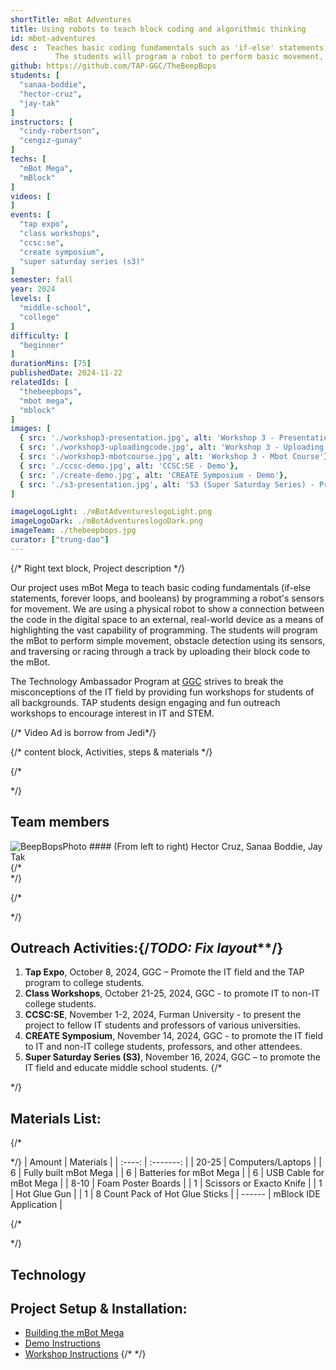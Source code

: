 ```yaml
---
shortTitle: mBot Adventures
title: Using robots to teach block coding and algorithmic thinking
id: mbot-adventures
desc :  Teaches basic coding fundamentals such as 'if-else' statements, forever loops, and booleans using block coding and the mBot's sensors. 
          The students will program a robot to perform basic movement, detect obstacles, and navigate through a track by developing block code that is uploaded to the robot.
github: https://github.com/TAP-GGC/TheBeepBops
students: [
  "sanaa-boddie",
  "hector-cruz",
  "jay-tak"
]
instructors: [
  "cindy-robertson",
  "cengiz-gunay"
] 
techs: [
  "mBot Mega",
  "mBlock"
]
videos: [
]
events: [
  "tap expo",
  "class workshops",
  "ccsc:se",
  "create symposium",
  "super saturday series (s3)"
]
semester: fall
year: 2024
levels: [
  "middle-school",
  "college"
] 
difficulty: [
  "beginner"
] 
durationMins: [75]
publishedDate: 2024-11-22
relatedIds: [
  "thebeepbops",
  "mbot mega",
  "mblock"
]
images: [
  { src: './workshop3-presentation.jpg', alt: 'Workshop 3 - Presentation'},
  { src: './workshop3-uploadingcode.jpg', alt: 'Workshop 3 - Uploading Code'},
  { src: './workshop3-mbotcourse.jpg', alt: 'Workshop 3 - Mbot Course'},
  { src: './ccsc-demo.jpg', alt: 'CCSC:SE - Demo'},
  { src: './create-demo.jpg', alt: 'CREATE Symposium - Demo'},
  { src: './s3-presentation.jpg', alt: 'S3 (Super Saturday Series) - Presentation'}
]

imageLogoLight: ./mBotAdventureslogoLight.png
imageLogoDark: ./mBotAdventureslogoDark.png
imageTeam: ./thebeepbops.jpg
curator: ["trung-dao"]
---
```





{/* Right text block, Project description */}	

Our project uses mBot Mega to teach basic coding fundamentals (if-else statements, forever loops, and booleans) by programming a robot's sensors for movement.
We are using a physical robot to show a connection between the code in the digital space to an external, real-world device as a means of highlighting the vast capability of programming.
The students will program the mBot to perform simple movement, obstacle detection using its sensors, and traversing or racing through a track by uploading their block code to the mBot.

The Technology Ambassador Program at [GGC](http://www.ggc.edu/tap) strives to break the misconceptions of the IT field by providing fun workshops for students of all backgrounds. TAP students design engaging and fun outreach workshops to encourage interest in IT and STEM.

{/* Video Ad is borrow from Jedi*/}


{/* content block, Activities, steps & materials */}

{/* <div class="prj-txt"> */}
## Team members
<Image src={GroupPhoto} alt="BeepBopsPhoto" />
#### (From left to right) Hector Cruz, Sanaa Boddie, Jay Tak
<br />
{/* </div> */}

{/* <div class="prj-list"> */}
## Outreach Activities:{/*TODO: Fix layout***/}
1. <b>Tap Expo</b>, October 8, 2024, GGC – Promote the IT field and the TAP program to college students.
2. <b>Class Workshops</b>, October 21-25, 2024, GGC - to promote IT to non-IT college students.
3. <b>CCSC:SE</b>, November 1-2, 2024, Furman University - to present the project to fellow IT students and professors of various universities.
4. <b>CREATE Symposium</b>, November 14, 2024, GGC - to promote the IT field to IT and non-IT college students, professors, and other attendees.
5. <b>Super Saturday Series (S3)</b>, November 16, 2024, GGC – to promote the IT field and educate middle school students.
{/* </div> */}


## Materials List:
{/* <div class="materials-list"> */}
| Amount | Materials | 
| :----: | :-------: | 
| 20-25  | Computers/Laptops |
| 6      | Fully built mBot Mega |
| 6      | Batteries for mBot Mega |
| 6      | USB Cable for mBot Mega | 
| 8-10   | Foam Poster Boards | 
| 1      | Scissors or Exacto Knife | 
| 1      | Hot Glue Gun |
| 1      | 8 Count Pack of Hot Glue Sticks | 
| ------ | mBlock IDE Application | 

{/* </div> */}

## Technology
<div class='gallery-list'>
<Logo src= {mBlock.src} alt="mBlock IDE Logo" link="https://mblock.cc/"/>
<Logo src= {mBotMega.src} alt="mBot Mega Robot" link="https://www.makeblock.com/pages/mbot-mega-smart-remote-control-robot"/>
</div>


## Project Setup & Installation:
- [Building the mBot Mega](https://support.makeblock.com/hc/en-us/articles/1500009896321-Build-mBot-Mega)
- [Demo Instructions](https://github.com/TAP-GGC/TheBeepBops/blob/a7f47cf25b2650eba115ab7c36221ab4f1020a78/documents/tutorial%20materials/Demo%20Instructions.pdf)
- [Workshop Instructions](https://github.com/TAP-GGC/TheBeepBops/blob/282ccf778098ee76d8b40ffa923941319c8c6ed9/documents/tutorial%20materials/Workshop%20Instructions.pdf)
{/* </div> */}